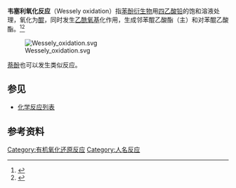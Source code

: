'''韦塞利氧化反应'''（Wessely oxidation）指[[苯酚|苯酚]][[衍生物|衍生物]]用[[四乙酸铅|四乙酸铅]]的饱和溶液处理，氧化为[[醌|醌]]，同时发生[[乙酰氧基|乙酰氧基]]化作用，生成邻苯醌乙酸酯（主）和对苯醌乙酸酯。<ref>{{cite journal en|title=Über die Einwirkung von Bleitetraacetat auf Phenole I|author=F. Wessely, G. Lauterbach-Keil und F. Sinwel|journal=[[Monatsh._Chem.|Monatsh. Chem.]]|year=1950|volume=81|issue=6|pages=811–818|doi=10.1007/BF00899320}}</ref><ref>{{cite journal en|title=Zur kenntnis von o-Chinolen|author=Wessely, F.; Sinwel, F.|journal=Monatsh. Chem.|year=1950|volume=81|issue=7|pages=1055–1070|doi=10.1007/BF00899351}}</ref>

[[File:Wessely_oxidation.svg|center]]

[[萘酚|萘酚]]也可以发生类似反应。

== 参见 ==
*[[化学反应列表|化学反应列表]]

== 参考资料 ==
{{reflist}}

[[Category:有机氧化还原反应|Category:有机氧化还原反应]]
[[Category:人名反应|Category:人名反应]]
